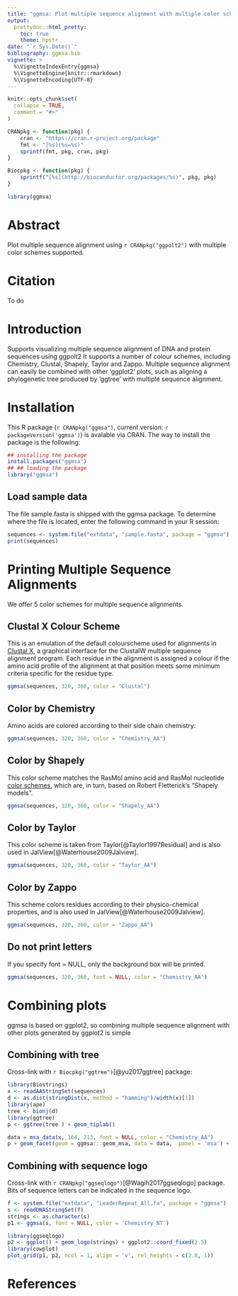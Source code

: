 ```yaml
---
title: "ggmsa: Plot multiple sequence alignment with multiple color schemes supported"
output: 
  prettydoc::html_pretty:
    toc: true
    theme: hpstr
date: "`r Sys.Date()`"
bibliography: ggmsa.bib
vignette: >
  %\VignetteIndexEntry{ggmsa}
  %\VignetteEngine{knitr::rmarkdown}
  %\VignetteEncoding{UTF-8}
---
```


```r
knitr::opts_chunk$set(
  collapse = TRUE,
  comment = "#>"
)

CRANpkg <- function(pkg) {
    cran <- "https://cran.r-project.org/package"
    fmt <- "[%s](%s=%s)"
    sprintf(fmt, pkg, cran, pkg)
}

Biocpkg <- function(pkg) {
    sprintf("[%s](http://bioconductor.org/packages/%s)", pkg, pkg)
}
```

```r
library(ggmsa)
```

# Abstract

Plot multiple sequence alignment using `r CRANpkg("ggpolt2")` with multiple color schemes supported.

# Citation

To do

# Introduction

Supports visualizing multiple sequence alignment of DNA and protein sequences using ggpolt2 It supports a number of colour schemes, including Chemistry, Clustal, Shapely, Taylor and Zappo. Multiple sequence alignment can easily be combined with other 'ggplot2' plots, such as aligning a phylogenetic tree produced by 'ggtree' with multiple sequence alignment.

# Installation

This R package (`r CRANpkg("ggmsa")`, current version: `r packageVersion('ggmsa')`) is avalable via CRAN. The way to install the package is the following:

```r
## installing the package
install.packages("ggmsa")
## ## loading the package
library("ggmsa")
```

## Load sample data

The file sample.fasta is shipped with the ggmsa package. To determine where the file is located, enter the following command in your R session:

```r
sequences <- system.file("extdata", "sample.fasta", package = "ggmsa")
print(sequences)
```

# Printing Multiple Sequence Alignments

We offer 5 color schemes for multiple sequence alignments.

## Clustal X Colour Scheme

This is an emulation of the default colourscheme used for alignments in [Clustal X](http://www.jalview.org/help/html/colourSchemes/clustal.html), a graphical interface for the ClustalW multiple sequence alignment program. Each residue in the alignment is assigned a colour if the amino acid profile of the alignment at that position meets some minimum criteria specific for the residue type.

```r
ggmsa(sequences, 320, 360, color = "Clustal")
```

## Color by Chemistry

Amino acids are colored according to their side chain chemistry:

```r
ggmsa(sequences, 320, 360, color = "Chemistry_AA")
```

## Color by Shapely

This color scheme matches the RasMol amino acid and RasMol nucleotide [color schemes](http://openrasmol.org/doc/rasmol.html#shapelycolours), which are, in turn, based on Robert Fletterick’s "Shapely models".

```r
ggmsa(sequences, 320, 360, color = "Shapely_AA")
```

## Color by Taylor

This color scheme is taken from Taylor[@Taylor1997Residual] and is also used in JalView[@Waterhouse2009Jalview].

```r
ggmsa(sequences, 320, 360, color = "Taylor_AA")
```

## Color by Zappo

This scheme colors residues according to their physico-chemical properties, and is also used in JalView[@Waterhouse2009Jalview].

```r
ggmsa(sequences, 320, 360, color = "Zappo_AA")
```

## Do not print letters

If you specify font = NULL, only the background box will be printed.
```r
ggmsa(sequences, 320, 360, font = NULL, color = "Chemistry_AA")
```

# Combining plots

ggmsa is based on ggplot2, so combining multiple sequence alignment with other plots generated by ggplot2 is simple

## Combining with tree

Cross-link with `r Biocpkg("ggtree")`[@yu2017ggtree] package:

```r
library(Biostrings)
x <- readAAStringSet(sequences)
d <- as.dist(stringDist(x, method = "hamming")/width(x)[1])
library(ape)
tree <- bionj(d)
library(ggtree)
p <- ggtree(tree ) + geom_tiplab()

data = msa_data(x, 164, 213, font = NULL, color = "Chemistry_AA")
p + geom_facet(geom = ggmsa:::geom_msa, data = data,  panel = 'msa') + xlim_tree(1)
```

## Combining with sequence logo

Cross-link with `r CRANpkg("ggseqlogo")`[@Wagih2017ggseqlogo] package. Bits of sequence letters can be indicated in the sequence logo.

```r
f <- system.file("extdata", "LeaderRepeat_All.fa", package = "ggmsa")
s <- readDNAStringSet(f)
strings <- as.character(s)
p1 <- ggmsa(s, font = NULL, color = 'Chemistry_NT')

library(ggseqlogo)
p2 <- ggplot() + geom_logo(strings) + ggplot2::coord_fixed(2.5) 
library(cowplot)
plot_grid(p1, p2, ncol = 1, align = 'v', rel_heights = c(2.8, 1))
```

# References
